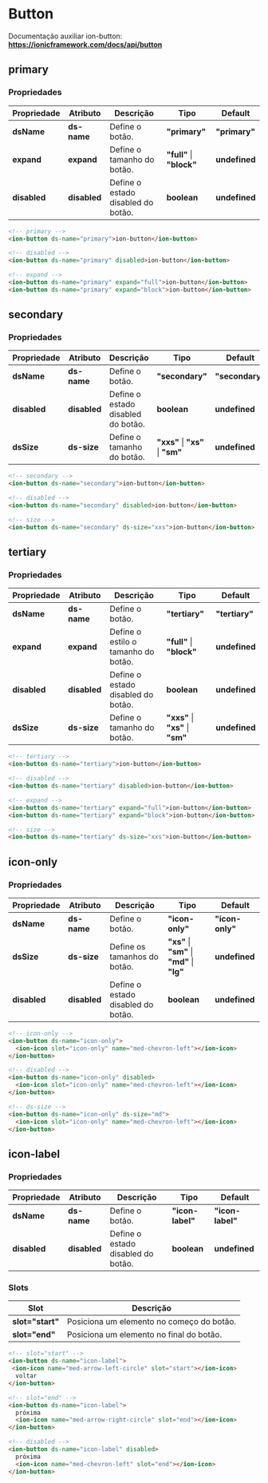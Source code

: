 
<Meta title="Components/Global/Button/Usage" />

# Button

Documentação auxiliar ion-button: **https://ionicframework.com/docs/api/button**

## primary

### Propriedades

| Propriedade  | Atributo     | Descrição                          | Tipo                      | Default       |
| ------------ | ------------ | ---------------------------------- | ------------------------- | ------------- |
| **dsName**   | **ds-name**  | Define o botão.                    | **"primary"**             | **"primary"** |
| **expand**   | **expand**   | Define o tamanho do botão.         | **"full"** \| **"block"** | **undefined** |
| **disabled** | **disabled** | Define o estado disabled do botão. | **boolean**               | **undefined** |

```html
<!-- primary -->
<ion-button ds-name="primary">ion-button</ion-button>

<!-- disabled -->
<ion-button ds-name="primary" disabled>ion-button</ion-button>

<!-- expand -->
<ion-button ds-name="primary" expand="full">ion-button</ion-button>
<ion-button ds-name="primary" expand="block">ion-button</ion-button>
```

## secondary

### Propriedades

| Propriedade  | Atributo     | Descrição                          | Tipo                              | Default         |
| ------------ | ------------ | ---------------------------------- | --------------------------------- | --------------- |
| **dsName**   | **ds-name**  | Define o botão.                    | **"secondary"**                   | **"secondary"** |
| **disabled** | **disabled** | Define o estado disabled do botão. | **boolean**                       | **undefined**   |
| **dsSize**   | **ds-size**  | Define o tamanho do botão.         | **"xxs"** \| **"xs"** \| **"sm"** | **undefined**   |

```html
<!-- secondary -->
<ion-button ds-name="secondary">ion-button</ion-button>

<!-- disabled -->
<ion-button ds-name="secondary" disabled>ion-button</ion-button>

<!-- size -->
<ion-button ds-name="secondary" ds-size="xxs">ion-button</ion-button>
```

## tertiary

### Propriedades

| Propriedade  | Atributo     | Descrição                           | Tipo                              | Default        |
| ------------ | ------------ | ----------------------------------- | --------------------------------- | -------------- |
| **dsName**   | **ds-name**  | Define o botão.                     | **"tertiary"**                    | **"tertiary"** |
| **expand**   | **expand**   | Define o estilo o tamanho do botão. | **"full"** \| **"block"**         | **undefined**  |
| **disabled** | **disabled** | Define o estado disabled do botão.  | **boolean**                       | **undefined**  |
| **dsSize**   | **ds-size**  | Define o tamanho do botão.          | **"xxs"** \| **"xs"** \| **"sm"** | **undefined**  |

```html
<!-- tertiary -->
<ion-button ds-name="tertiary">ion-button</ion-button>

<!-- disabled -->
<ion-button ds-name="tertiary" disabled>ion-button</ion-button>

<!-- expand -->
<ion-button ds-name="tertiary" expand="full">ion-button</ion-button>
<ion-button ds-name="tertiary" expand="block">ion-button</ion-button>

<!-- size -->
<ion-button ds-name="tertiary" ds-size="xxs">ion-button</ion-button>
```

## icon-only

### Propriedades

| Propriedade  | Atributo     | Descrição                          | Tipo                                         | Default         |
| ------------ | ------------ | ---------------------------------- | -------------------------------------------- | --------------- |
| **dsName**   | **ds-name**  | Define o botão.                    | **"icon-only"**                              | **"icon-only"** |
| **dsSize**   | **ds-size**  | Define os tamanhos do botão.       | **"xs"** \| **"sm"** \| **"md"** \| **"lg"** | **undefined**   |
| **disabled** | **disabled** | Define o estado disabled do botão. | **boolean**                                  | **undefined**   |

```html
<!-- icon-only -->
<ion-button ds-name="icon-only">
  <ion-icon slot="icon-only" name="med-chevron-left"></ion-icon>
</ion-button>

<!-- disabled -->
<ion-button ds-name="icon-only" disabled>
  <ion-icon slot="icon-only" name="med-chevron-left"></ion-icon>
</ion-button>

<!-- ds-size -->
<ion-button ds-name="icon-only" ds-size="md">
  <ion-icon slot="icon-only" name="med-chevron-left"></ion-icon>
</ion-button>
```

## icon-label

### Propriedades

| Propriedade  | Atributo     | Descrição                          | Tipo             | Default          |
| ------------ | ------------ | ---------------------------------- | ---------------- | ---------------- |
| **dsName**   | **ds-name**  | Define o botão.                    | **"icon-label"** | **"icon-label"** |
| **disabled** | **disabled** | Define o estado disabled do botão. | **boolean**      | **undefined**    |

### Slots

| Slot              | Descrição                                 |
| ----------------- | ----------------------------------------- |
| **slot="start"**  | Posiciona um elemento no começo do botão. |
| **slot="end"**    | Posiciona um elemento no final do botão.  |

```html
<!-- slot="start" -->
<ion-button ds-name="icon-label">
 <ion-icon name="med-arrow-left-circle" slot="start"></ion-icon>
  voltar
</ion-button>

<!-- slot="end" -->
<ion-button ds-name="icon-label">
  próxima
  <ion-icon name="med-arrow-right-circle" slot="end"></ion-icon>
</ion-button>

<!-- disabled -->
<ion-button ds-name="icon-label" disabled>
  próxima
  <ion-icon name="med-chevron-left" slot="end"></ion-icon>
</ion-button>
```
